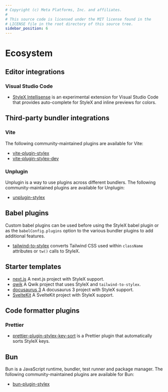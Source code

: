 ```yaml
---
# Copyright (c) Meta Platforms, Inc. and affiliates.
#
# This source code is licensed under the MIT license found in the
# LICENSE file in the root directory of this source tree.
sidebar_position: 6
---
```


# Ecosystem

## Editor integrations

### Visual Studio Code

* [StyleX Intellisense](https://marketplace.visualstudio.com/items?itemName=yash-singh.stylex)
  is an experimental extension for Visual Studio Code that provides auto-complete for StyleX
  and inline previews for colors.

## Third-party bundler integrations

### Vite

The following community-maintained plugins are available for Vite:

* [vite-plugin-stylex](https://www.npmjs.com/package/vite-plugin-stylex)
* [vite-plugin-stylex-dev](https://www.npmjs.com/package/vite-plugin-stylex-dev)

### Unplugin

Unplugin is a way to use plugins across different bundlers. The following community-maintained
plugins are available for Unplugin:

* [unplugin-stylex](https://www.npmjs.com/package/unplugin-stylex)

## Babel plugins

Custom babel plugins can be used before using the StyleX babel plugin or as the
`babelConfig.plugins` option to the various bundler plugins to add additional features.

* [tailwind-to-stylex](https://www.npmjs.com/package/tailwind-to-stylex) converts
  Tailwind CSS used within `className` attributes or `tw()` calls to StyleX.

## Starter templates

* [next.js](https://github.com/nmn/nextjs-app-dir-stylex) A next.js project with StyleX support.
* [qwik](https://github.com/nmn/qwik-stylex) A Qwik project that uses StyleX and `tailwind-to-stylex`.
* [docusaurus 3](https://github.com/nmn/docusaurus-stylex) A docusaurus 3 project with StyleX support.
* [SvelteKit](https://github.com/nmn/sveltekit-stylex) A SvelteKit project with StyleX support.

## Code formatter plugins

### Prettier

* [prettier-plugin-stylex-key-sort](https://github.com/nedjulius/prettier-plugin-stylex-key-sort) is a 
  Prettier plugin that automatically sorts StyleX keys.

## Bun

Bun is a JavaScript runtime, bundler, test runner and package manager. The following community-maintained
plugins are available for Bun:

* [bun-plugin-stylex](https://www.npmjs.com/package/bun-plugin-stylex)
